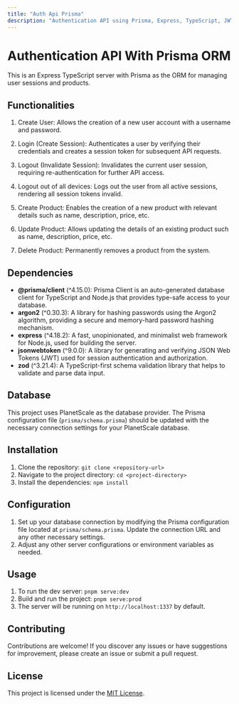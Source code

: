 ```yaml
---
title: "Auth Api Prisma"
description: "Authentication API using Prisma, Express, TypeScript, JWT, Argon2, PlanetScale, and MySQL. It provides secure user authentication and authorization for web applications. The code is modular, scalable, and written in TypeScript. Feel free to contribute and enhance the API."
---
```


# Authentication API With Prisma ORM

This is an Express TypeScript server with Prisma as the ORM for managing user sessions and products.

## Functionalities

1. Create User: Allows the creation of a new user account with a username and password.

2. Login (Create Session): Authenticates a user by verifying their credentials and creates a session token for subsequent API requests.

3. Logout (Invalidate Session): Invalidates the current user session, requiring re-authentication for further API access.

4. Logout out of all devices: Logs out the user from all active sessions, rendering all session tokens invalid.

5. Create Product: Enables the creation of a new product with relevant details such as name, description, price, etc.

6. Update Product: Allows updating the details of an existing product such as name, description, price, etc.

7. Delete Product: Permanently removes a product from the system.

## Dependencies

- **@prisma/client** (^4.15.0): Prisma Client is an auto-generated database client for TypeScript and Node.js that provides type-safe access to your database.
- **argon2** (^0.30.3): A library for hashing passwords using the Argon2 algorithm, providing a secure and memory-hard password hashing mechanism.
- **express** (^4.18.2): A fast, unopinionated, and minimalist web framework for Node.js, used for building the server.
- **jsonwebtoken** (^9.0.0): A library for generating and verifying JSON Web Tokens (JWT) used for session authentication and authorization.
- **zod** (^3.21.4): A TypeScript-first schema validation library that helps to validate and parse data input.

## Database

This project uses PlanetScale as the database provider. The Prisma configuration file (`prisma/schema.prisma`) should be updated with the necessary connection settings for your PlanetScale database.

## Installation

1. Clone the repository: `git clone <repository-url>`
2. Navigate to the project directory: `cd <project-directory>`
3. Install the dependencies: `npm install`

## Configuration

1. Set up your database connection by modifying the Prisma configuration file located at `prisma/schema.prisma`. Update the connection URL and any other necessary settings.
2. Adjust any other server configurations or environment variables as needed.

## Usage

1. To run the dev server: `pnpm serve:dev`
2. Build and run the project: `pnpm serve:prod`
3. The server will be running on `http://localhost:1337` by default.

## Contributing

Contributions are welcome! If you discover any issues or have suggestions for improvement, please create an issue or submit a pull request.

## License

This project is licensed under the [MIT License](LICENSE).

